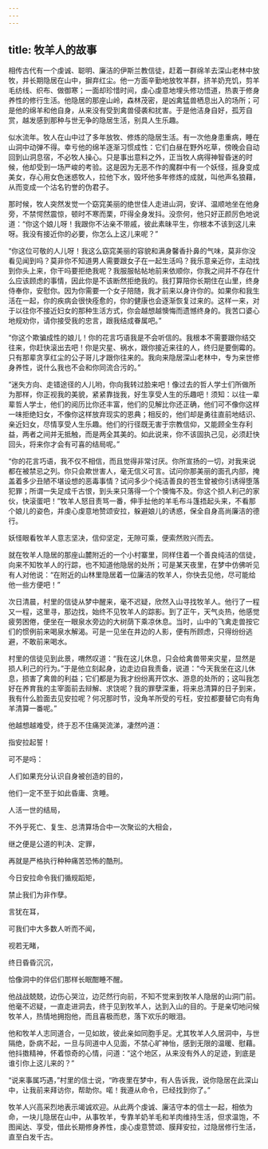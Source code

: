 ```yaml
---
---
---
```

title: 牧羊人的故事
---




相传古代有一个虔诚、聪明、廉洁的伊斯兰教信徒，赶着一群绵羊去深山老林中放牧，并长期隐居在山中，摒弃红尘。他一方面辛勤地放牧羊群，挤羊奶充饥，剪羊毛纺线、织布、做御寒；一面却珍惜时间，虔心虔意地埋头修功悟道，热衷于修身养性的修行生活。他隐居的那座山岭，森林茂密，是凶禽猛兽栖息出入的场所；可是他的绵羊和他自身，从来没有受到禽兽侵袭和扰害。于是他洁身自好，孤芳自赏，越发感到那种与世无争的隐居生活，别具人生乐趣。

似水流年。牧人在山中过了多年放牧、修炼的隐居生活。有一次他身患重病，睡在山洞中动弹不得。幸亏他的绵羊逐渐习惯成性：它们白昼在野外吃草，傍晚会自动回到山洞息宿，不必牧人操心。只是事出意料之外，正当牧人病得神智昏迷的时候，他却受到一场严峻的考验。这是因为无恶不作的魔群中有一个妖怪，摇身变成美女，存心用女色迷惑牧人，拉他下水，毁坏他多年修炼的成就，叫他声名狼藉，从而变成一个沽名钓誉的伪君子。

那时候，牧人突然发觉一个窈窕美丽的绝世佳人走进山洞，安详、温顺地坐在他身旁，不禁愕然震惊，顿时不寒而栗，吓得全身发抖。没奈何，他只好正颜厉色地说道：“你这个娘儿呀！我跟你不沾亲不带戚，彼此素昧平生，你根本不该到这儿来呀。我没有接近你的必要，你怎么上这儿来呢？”

“你这位可敬的人儿呀！我这么窈窕美丽的容貌和满身馨香扑鼻的气味，莫非你没看见闻到吗？莫非你不知道男人需要跟女子在一起生活吗？我乐意亲近你，主动找到你头上来，你干吗要拒绝我呢？我服服帖帖地前来依顺你，你我之间并不存在什么应该顾虑的事情，因此你是不该断然拒绝我的。我打算陪你长期住在山里，终身侍奉你，安慰你。因为你需要一个女子陪随，我才前来以身许你的。如果你和我生活在一起，你的疾病会很快痊愈的，你的健康也会逐渐恢复过来的。这样一来，对于以往你不接近妇女的那种生活方式，你会越想越懊悔而遗憾终身的。我苦口婆心地规劝你，请你接受我的忠言，跟我结成眷属吧。”

“你这个欺骗成性的娘儿！你的花言巧语我是不会听信的。我根本不需要跟你结交往来，你赶快滚出去吧！你是灾星、祸水，跟你接近来往的人，终归是要倒霉的。只有那辈贪享红尘的公子哥儿才跟你往来的。我向来隐居深山老林中，专为来世修身养性，说什么我也不会和你同流合污的。”

“迷失方向、走错途径的人儿哟，你向我转过脸来吧！像过去的哲人学士们所做所为那样，你正视我的美貌，紧紧靠拢我，好生享受人生的乐趣吧！须知：以往一辈辈哲人学士，他们的阅历比你还丰富，他们的见解比你还正确，他们可不像你这样一味拒绝妇女，不像你这样放弃现实的恩典；相反的，他们却是勇往直前地结识、亲近妇女，尽情享受人生乐趣。他们的行径既无害于宗教信仰，又能顾全生存利益，两者之间并无抵触，而是两全其美的。如此说来，你不该固执己见，必须赶快回头，将来你才会有可喜的结局呢。”

“你的花言巧语，我不仅不相信，而且觉得非常讨厌。你所宣扬的一切，对我来说都在被禁忌之列。你只会欺世害人，毫无信义可言。试问你那美丽的面孔内部，掩盖着多少丑陋不堪设想的恶毒事情？试问多少个纯洁善良的苍生曾被你引诱得堕落犯罪；所谓一失足成千古恨，到头来只落得一个个懊悔不及。你这个损人利己的家伙，快滚蛋吧！”牧羊人怒目责骂一番，伸手扯他的羊毛布斗篷捂起头来，不看那个娘儿的姿色，并虔心虔意地赞颂安拉，躲避娘儿的诱惑，保全自身高尚廉洁的德行。

妖怪眼看牧羊人意志坚决，信仰坚定，无隙可乘，便索然败兴而去。

就在牧羊人隐居的那座山麓附近的一个小村寨里，同样住着一个善良纯洁的信徒，向来不知牧羊人的行踪，也不知道他隐居的处所；可是某天夜里，在梦中仿佛听见有人对他说：“在附近的山林里隐居着一位廉洁的牧羊人，你快去见他，尽可能给他一些方便吧！”

次日清晨，村里的信徒从梦中醒来，毫不迟疑，欣然入山寻找牧羊人。他行了一程又一程，这里寻，那边找，始终不见牧羊人的踪影。到了正午，天气炎热，他感觉疲劳困倦，便坐在一眼泉水旁边的大树荫下乘凉休息。当时，山中的飞禽走兽按它们的惯例前来喝泉水解渴。可是一见坐在井边的人影，便有所顾虑，只得纷纷逃避，不敢前来喝水。

村里的信徒见到此景，喟然叹道：“我在这儿休息，只会给禽兽带来灾星，显然是损人利己的行为。”于是他立刻起身，边走边自我责备，说道：“今天我坐在这儿休息，损害了禽兽的利益；它们都是为我才纷纷离开饮水、游息的处所的；这叫我怎好在养育我的主宰面前去辩解、求饶呢？我的罪孽深重，将来总清算的日子到来，我有什么脸面去见安拉呢？何况那时节，没角羊所受的亏枉，安拉都要替它向有角羊清算一番呢。”

他越想越难受，终于忍不住痛哭流涕，凄然吟道：

指安拉起誓！

可不是吗：

人们如果充分认识自身被创造的目的，

他们一定不至于如此昏庸、贪睡。

人活一世的结局，

不外乎死亡、复生、总清算场合中一次聚讼的大相会，

继之便是公道的判决、定罪，

再就是严格执行种种痛苦恐怖的酷刑。

今日安拉命令我们循规蹈矩，

禁止我们为非作孽。

言犹在耳，

可我们中大多数人听而不闻，

视若无睹，

终日昏昏沉沉，

恰像洞中的伴侣们那样长眠酣睡不醒。

他战战兢兢，边伤心哭泣，边茫然行向前，不知不觉来到牧羊人隐居的山洞门前。他毫不迟疑，一直走进洞去，终于见到牧羊人，达到入山的目的。于是亲切地问候牧羊人，热情地拥抱他，而且喜极而悲，落下欢乐的眼泪。

他和牧羊人志同道合，一见如故，彼此亲如同胞手足。尤其牧羊人久居洞中，与世隔绝，卧病不起，一旦与同道中人见面，不禁心旷神怡，感到无限的温暖、慰藉。他抖擞精神，怀着惊奇的心情，问道：“这个地区，从来没有外人的足迹，到底是谁引你上这儿来的？”

“说来事属巧遇，”村里的信士说，“昨夜里在梦中，有人告诉我，说你隐居在此深山中，让我前来拜访你，帮助你。喏！我遵从命令，已经找到你了。”

牧羊人兴高采烈地表示竭诚欢迎。从此两个虔诚、廉洁守本的信士一起，相依为命，一块儿隐居在山中，从事牧羊，专靠羊奶羊毛和羊肉维持生活，但求温饱，不图闻达、享受，借此长期修身养性，虔心虔意赞颂、膜拜安拉，过隐居修行生活，直至白发千古。